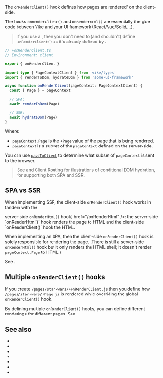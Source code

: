 
<ConfigSpec
  env="client"
/>

The `onRenderClient()` hook defines how pages are rendered/<Link text="hydrated" href="/hydration" /> on the client-side.

The hooks `onRenderClient()` and <Link href="/onRenderHtml">`onRenderHtml()`</Link> are essentially the glue code between Vike and your UI framework (React/Vue/Solid/...).

> If you use a <UiFrameworkExtension />, then you don't need to (and shouldn't) define `onRenderClient()` as it's already defined by <UiFrameworkExtension name noLink />.

```ts
// +onRenderClient.ts
// Environment: client

export { onRenderClient }

import type { PageContextClient } from 'vike/types'
import { renderToDom, hydrateDom } from 'some-ui-framework'

async function onRenderClient(pageContext: PageContextClient) {
  const { Page } = pageContext

  // SPA:
  await renderToDom(Page)

  // SSR:
  await hydrateDom(Page)
}
```

Where:
 - `pageContext.Page` is the <Link href="/Page">`+Page` value</Link> of the page that is being rendered.
 - `pageContext` is a subset of the <Link href="/pageContext">`pageContext`</Link> defined on the server-side.

You can use [`passToClient`](/passToClient) to determine what subset of `pageContext` is sent to the browser.

> See <Link href="/render-modes" /> and <Link href="/clientRouting">Client Routing</Link> for illustrations of conditional DOM
> hydration, for supporting both SPA and SSR.


## SPA vs SSR

When implementing SSR, the client-side `onRenderClient()` hook works in tandem with the
<Link text={<>server-side <code>onRenderHtml()</code> hook</>} href="/onRenderHtml" />: the server-side `onRenderHtml()`
hook renders the page to HTML and the client-side `onRenderClient()` hook <Link text="hydrates" href="/hydration" /> the
HTML.

When implementing an SPA, then the client-side `onRenderClient()` hook is solely responsible for rendering the page.
(There is still a server-side `onRenderHtml()` hook but it only renders the HTML shell; it doesn't render
`pageContext.Page` to HTML.)

See <Link href='/render-modes' />.


## Multiple `onRenderClient()` hooks

If you create `/pages/star-wars/+onRenderClient.js` then you define how `/pages/star-wars/+Page.js` is rendered while overriding the global `onRenderClient()` hook.

By defining multiple `onRenderClient()` hooks, you can define different renderings for different pages. See <Link href='/multiple-renderer' />.


## See also

- <Link href="/onBeforeRenderClient" />
- <Link href="/onAfterRenderClient" />
- <Link href="/onRenderHtml" />
- <Link href="/hooks" />
- <Link href="/client" />
- <Link href="/Page" />
- <Link href="/pageContext" />
